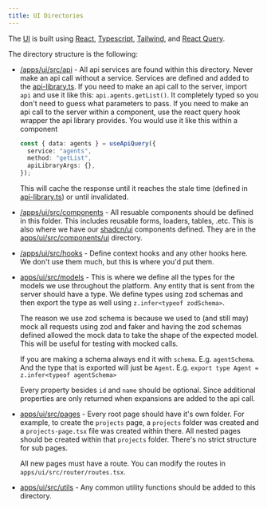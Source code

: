 ```yaml
---
title: UI Directories
---
```


The [UI](/apps/ui) is built using [React](https://react.dev/), [Typescript](https://www.typescriptlang.org/), [Tailwind](https://tailwindcss.com/), and [React Query](https://tanstack.com/query/v5/docs/framework/react/overview).

The directory structure is the following:

- [/apps/ui/src/api](/apps/ui/src/api) - All api services are found within this directory. Never make an api call without a service. Services are defined and added to the [api-library.ts](/apps/ui/src/api/api-library.ts). If you need to make an api call to the server, import `api` and use it like this: `api.agents.getList()`. It completely typed so you don't need to guess what parameters to pass. If you need to make an api call to the server within a component, use the react query hook wrapper the api library provides. You would use it like this within a component

  ```ts
  const { data: agents } = useApiQuery({
    service: "agents",
    method: "getList",
    apiLibraryArgs: {},
  });
  ```

  This will cache the response until it reaches the stale time (defined in [api-library.ts](/apps/ui/src/api/api-library.ts)) or until invalidated.

- [/apps/ui/src/components](/apps/ui/src/api) - All resuable components should be defined in this folder. This includes reusable forms, loaders, tables, .etc. This is also where we have our [shadcn/ui](https://ui.shadcn.com/) components defined. They are in the [apps/ui/src/components/ui](/apps/ui/src/api) directory.

- [/apps/ui/src/hooks](/apps/ui/src/api) - Define context hooks and any other hooks here. We don't use them much, but this is where you'd put them.

- [apps/ui/src/models](/apps/ui/src/models) - This is where we define all the types for the models we use throughout the platform. Any entity that is sent from the server should have a type. We define types using zod schemas and then export the type as well using `z.infer<typeof zodSchema>`.

  The reason we use zod schema is because we used to (and still may) mock all requests using zod and faker and having the zod schemas defined allowed the mock data to take the shape of the expected model. This will be useful for testing with mocked calls.

  If you are making a schema always end it with `schema`. E.g. `agentSchema`. And the type that is exported will just be `Agent`. E.g. `export type Agent = z.infer<typeof agentSchema>`

  Every property besides `id` and `name` should be optional. Since additional properties are only returned when expansions are added to the api call.

- [apps/ui/src/pages](/apps/ui/src/pages) - Every root page should have it's own folder. For example, to create the `projects` page, a `projects` folder was created and a `projects-page.tsx` file was created within there. All nested pages should be created within that `projects` folder. There's no strict structure for sub pages.

  All new pages must have a route. You can modify the routes in `apps/ui/src/router/routes.tsx`.

- [apps/ui/src/utils](/apps/ui/src/utils) - Any common utility functions should be added to this directory.
